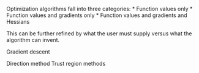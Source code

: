 Optimization algorithms fall into three categories:
* Function values only
* Function values and gradients only
* Function values and gradients and Hessians

This can be further refined by what the user must supply versus what the algorithm can invent.

Gradient descent

Direction method
Trust region methods
